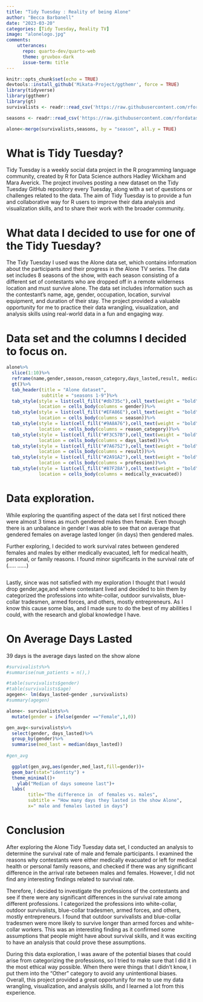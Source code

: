 ---
title: "Tidy Tuesday : Reality of being Alone"
author: "Becca Barbanell"
date: "2023-03-20"
categories: [Tidy Tuesday, Reality TV]
image: "alonelogo.jpg"
comments: 
    utterances: 
      repo: quarto-dev/quarto-web
      theme: gruvbox-dark
      issue-term: title
---

```{r setup, include=FALSE}
knitr::opts_chunk$set(echo = TRUE)
devtools::install_github('Mikata-Project/ggthemr', force = TRUE)
library(tidyverse)
library(ggthemr)
library(gt)
survivalists <- readr::read_csv('https://raw.githubusercontent.com/rfordatascience/tidytuesday/master/data/2023/2023-01-24/survivalists.csv')

seasons <- readr::read_csv('https://raw.githubusercontent.com/rfordatascience/tidytuesday/master/data/2023/2023-01-24/seasons.csv')

alone<-merge(survivalists,seasons, by = "season", all.y = TRUE)

```

# What is Tidy Tuesday?

Tidy Tuesday is a weekly social data project in the R programming language community, created by R for Data Science authors Hadley Wickham and Mara Averick. The project involves posting a new dataset on the Tidy Tuesday GitHub repository every Tuesday, along with a set of questions or challenges related to the data. The aim of Tidy Tuesday is to provide a fun and collaborative way for R users to improve their data analysis and visualization skills, and to share their work with the broader community.

# What data I decided to use for one of the Tidy Tuesday?

The Tidy Tuesday I used was the Alone data set, which contains information about the participants and their progress in the Alone TV series. The data set includes 8 seasons of the show, with each season consisting of a different set of contestants who are dropped off in a remote wilderness location and must survive alone. The data set includes information such as the contestant's name, age, gender, occupation, location, survival equipment, and duration of their stay.  The project provided a valuable opportunity for me to practice their data wrangling, visualization, and analysis skills using real-world data in a fun and engaging way.

# Data set and the columns I decided to focus on.
```{r}

alone%>%
  slice(1:10)%>%
  reframe(name,gender,season,reason_category,days_lasted,result, medically_evacuated,profession)%>%
  gt()%>%
  tab_header(title = "Alone dataset",
             subtitle = "seasons 1-9")%>%
  tab_style(style = list(cell_fill("#db735c"),cell_text(weight = "bold")),
            location = cells_body(columns = gender))%>%
  tab_style(style = list(cell_fill("#EFA86E"),cell_text(weight = "bold")),
            location = cells_body(columns = season))%>%
  tab_style(style = list(cell_fill("#9A8A76"),cell_text(weight = "bold")),
            location = cells_body(columns = reason_category))%>%
  tab_style(style = list(cell_fill("#F3C57B"),cell_text(weight = "bold")),
            location = cells_body(columns = days_lasted))%>%
  tab_style(style = list(cell_fill("#7A6752"),cell_text(weight = "bold")),
            location = cells_body(columns = result))%>%
  tab_style(style = list(cell_fill("#2A91A2"),cell_text(weight = "bold")),
            location = cells_body(columns = profession))%>%
  tab_style(style = list(cell_fill("#87F28A"),cell_text(weight = "bold")),
            location = cells_body(columns = medically_evacuated))


```



# Data exploration.

While exploring the quantifing aspect of the data set I first noticed there were almost 3 times as much gendered males then female. Even though there is an unbalance in gender I was able to see that on average that gendered females on average lasted longer (in days) then gendered males. 







Further exploring, I decided to work survival rates between gendered females and males by either medically evacuated, left for medical health, personal, or family reasons. I found minor significants in the survival rate of (.....
......)
```{r}

```

Lastly, since was not satisfied with my exploration I thought that I would drop gender,age,and where contestant lived and  decided to bin them by  categorized the professions into white-collar, outdoor survivalists, blue-collar tradesmen, armed forces, and others, mostly entrepreneurs. As I know this cause some bias, and I made sure to do the best of my abilities I could, with the research and global knowledge I have.



# On Average Days Lasted

39 days is the average days lasted on the show alone 
```{r}


#survivalists%>% 
#summarise(num_patients = n(),)

#table(survivalists$gender)
#table(survivalists$age)
agegen<- lm(days_lasted~gender ,survivalists)
#summary(agegen)

alone<- survivalists%>%
  mutate(gender = ifelse(gender =="Female",1,0))

gen_avg<-survivalists%>%
  select(gender, days_lasted)%>%
  group_by(gender)%>%
  summarise(med_last = median(days_lasted))
  
#gen_avg

  ggplot(gen_avg,aes(gender,med_last,fill=gender))+
  geom_bar(stat="identity") +
  theme_minimal()+
    ylab("Median of days someone last")+
  labs(
        title="The difference in  of females vs. males",
        subtitle = "How many days they lasted in the show Alone",
        x=" male and females lasted in days")
```

# Conclusion
After exploring the Alone Tidy Tuesday data set, I conducted an analysis to determine the survival rate of male and female participants. I examined the reasons why contestants were either medically evacuated or left for medical health or personal family reasons, and checked if there was any significant difference in the arrival rate between males and females. However, I did not find any interesting findings related to survival rate.

Therefore, I decided to investigate the professions of the contestants and see if there were any significant differences in the survival rate among different professions. I categorized the professions into white-collar, outdoor survivalists, blue-collar tradesmen, armed forces, and others, mostly entrepreneurs. I found that outdoor survivalists and blue-collar tradesmen were more likely to survive longer than armed forces and white-collar workers. This was an interesting finding as it confirmed some assumptions that people might have about survival skills, and it was exciting to have an analysis that could prove these assumptions.

During this data exploration, I was aware of the potential biases that could arise from categorizing the professions, so I tried to make sure that I did it in the most ethical way possible. When there were things that I didn't know, I put them into the "Other" category to avoid any unintentional biases. Overall, this project provided a great opportunity for me to use my data wrangling, visualization, and analysis skills, and I learned a lot from this experience.
